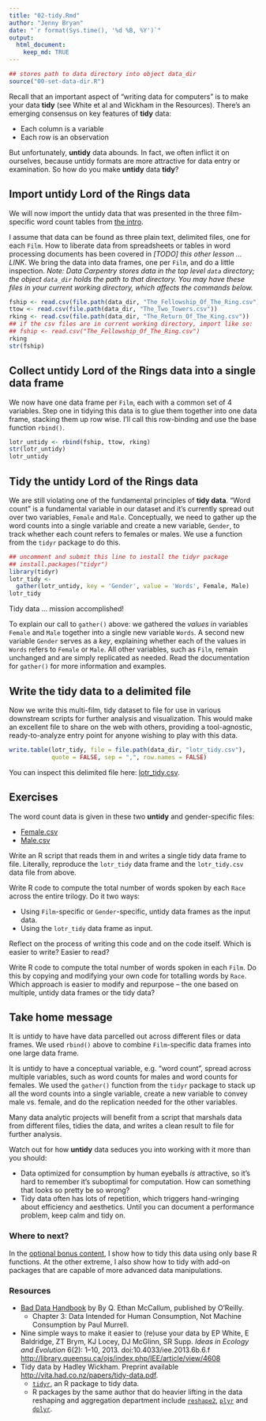 ```yaml
---
title: "02-tidy.Rmd"
author: "Jenny Bryan"
date: "`r format(Sys.time(), '%d %B, %Y')`"
output:
  html_document:
    keep_md: TRUE
---
```


```r
## stores path to data directory into object data_dir
source("00-set-data-dir.R")
```


Recall that an important aspect of "writing data for computers" is to make your data __tidy__ (see White et al and Wickham in the Resources). There's an emerging consensus on key features of __tidy__ data:

  * Each column is a variable
  * Each row is an observation

But unfortunately, __untidy__ data abounds. In fact, we often inflict it on ourselves, because untidy formats are more attractive for data entry or examination. So how do you make __untidy__ data __tidy__?

## Import untidy Lord of the Rings data

We will now import the untidy data that was presented in the three film-specific word count tables from [the intro](01-intro.md).

I assume that data can be found as three plain text, delimited files, one for each `Film`. How to liberate data from spreadsheets or tables in word processing documents has been covered in *[TODO] this other lesson ... LINK*. We bring the data into data frames, one per `Film`, and do a little inspection. *Note: Data Carpentry stores data in the top level `data` directory; the object `data_dir` holds the path to that directory. You may have these files in your current working directory, which affects the commands below.*

```r
fship <- read.csv(file.path(data_dir, "The_Fellowship_Of_The_Ring.csv"))
ttow <- read.csv(file.path(data_dir, "The_Two_Towers.csv"))
rking <- read.csv(file.path(data_dir, "The_Return_Of_The_King.csv")) 
## if the csv files are in current working directory, import like so:
## fship <- read.csv("The_Fellowship_Of_The_Ring.csv")
rking
str(fship)
```

## Collect untidy Lord of the Rings data into a single data frame

We now have one data frame per `Film`, each with a common set of 4 variables. Step one in tidying this data is to glue them together into one data frame, stacking them up row wise. I'll call this row-binding and use the base function `rbind()`.

```r
lotr_untidy <- rbind(fship, ttow, rking)
str(lotr_untidy)
lotr_untidy
```

## Tidy the untidy Lord of the Rings data

We are still violating one of the fundamental principles of __tidy data__. "Word count" is a fundamental variable in our dataset and it's currently spread out over two variables, `Female` and `Male`. Conceptually, we need to gather up the word counts into a single variable and create a new variable, `Gender`, to track whether each count refers to females or males. We use a function from the `tidyr` package to do this.
```r
## uncomment and submit this line to install the tidyr package
## install.packages("tidyr")
library(tidyr)
lotr_tidy <-
  gather(lotr_untidy, key = 'Gender', value = 'Words', Female, Male)
lotr_tidy
```

Tidy data ... mission accomplished!

To explain our call to `gather()` above: we gathered the *values* in variables `Female` and `Male` together into a single new variable `Words`. A second new variable `Gender` serves as a *key*, explaining whether each of the values in `Words` refers to `Female` or `Male`. All other variables, such as `Film`, remain unchanged and are simply replicated as needed. Read the documentation for `gather()` for more information and examples.

## Write the tidy data to a delimited file

Now we write this multi-film, tidy dataset to file for use in various downstream scripts for further analysis and visualization. This would make an excellent file to share on the web with others, providing a tool-agnostic, ready-to-analyze entry point for anyone wishing to play with this data.

```r
write.table(lotr_tidy, file = file.path(data_dir, "lotr_tidy.csv"),
            quote = FALSE, sep = ",", row.names = FALSE)
```

You can inspect this delimited file here: [lotr_tidy.csv](../../data/tidy-data/lotr_tidy.csv).

## Exercises

The word count data is given in these two __untidy__ and gender-specific files:

  * [Female.csv](../../data/tidy-data/Female.csv)
  * [Male.csv](../../data/tidy-data/Male.csv)
  
Write an R script that reads them in and writes a single tidy data frame to file. Literally, reproduce the `lotr_tidy` data frame and the `lotr_tidy.csv` data file from above.

Write R code to compute the total number of words spoken by each `Race` across the entire trilogy. Do it two ways:

  * Using `Film`-specific or `Gender`-specific, untidy data frames as the input data.
  * Using the `lotr_tidy` data frame as input.

Reflect on the process of writing this code and on the code itself. Which is easier to write? Easier to read?

Write R code to compute the total number of words spoken in each `Film`. Do this by copying and modifying your own code for totalling words by `Race`. Which approach is easier to modify and repurpose -- the one based on multiple, untidy data frames or the tidy data?

## Take home message

It is untidy to have have data parcelled out across different files or data frames. We used `rbind()` above to combine `Film`-specific data frames into one large data frame.

It is untidy to have a conceptual variable, e.g. "word count", spread across multiple variables, such as word counts for males and word counts for females. We used the `gather()` function from the `tidyr` package to stack up all the word counts into a single variable, create a new variable to convey male vs. female, and  do the replication needed for the other variables.

Many data analytic projects will benefit from a script that marshals data from different files, tidies the data, and writes a clean result to file for further analysis.

Watch out for how __untidy__ data seduces you into working with it more than you should:

  * Data optimized for consumption by human eyeballs *is* attractive, so it's hard to remember it's suboptimal for computation. How can something that looks so pretty be so wrong?
  * Tidy data often has lots of repetition, which triggers hand-wringing about efficiency and aesthetics. Until you can document a performance problem, keep calm and tidy on.

### Where to next?

In the [optional bonus content](03-tidy-bonus-content.md), I show how to tidy this data using only base R functions. At the other extreme, I also show how to tidy with add-on packages that are capable of more advanced data manipulations.

### Resources

  * [Bad Data Handbook](http://shop.oreilly.com/product/0636920024422.do) by By Q. Ethan McCallum, published by O'Reilly.
    - Chapter 3: Data Intended for Human Consumption, Not Machine Consumption by Paul Murrell.
  * Nine simple ways to make it easier to (re)use your data by EP White, E Baldridge, ZT Brym, KJ Locey, DJ McGlinn, SR Supp. *Ideas in Ecology and Evolution* 6(2): 1–10, 2013. doi:10.4033/iee.2013.6b.6.f <http://library.queensu.ca/ojs/index.php/IEE/article/view/4608>
  * Tidy data by Hadley Wickham. Preprint available <http://vita.had.co.nz/papers/tidy-data.pdf>.
    - [`tidyr`](https://github.com/hadley/tidyr), an R package to tidy data.
    - R packages by the same author that do heavier lifting in the data reshaping and aggregation department include [`reshape2`](https://github.com/hadley/reshape), [`plyr`](https://github.com/hadley/plyr) and [`dplyr`](https://github.com/hadley/dplyr).
